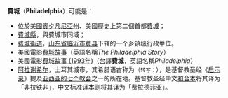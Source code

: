 '''費城'''（'''Philadelphia'''）可能是：

* 位於[[美國|美國]][[賓夕凡尼亞州|賓夕凡尼亞州]]、美國歷史上第二個首都[[費城|費城]]；
* [[費城縣|費城縣]]，與費城市同域；
* [[费城街道|费城街道]]，[[山东省|山东省]][[临沂市|临沂市]][[费县|费县]]下辖的一个乡镇级行政单位。
* 美國電影[[費城故事|費城故事]]（英語名稱''The Philadelphia Story''）
* 美國電影[[費城故事_(1993年)|費城故事 (1993年)]]（台譯'''費城'''，英語名稱''Philadelphia''）
* [[阿拉谢希尔|阿拉谢希尔]]，土耳其城市，其希腊语古称为{{lang|el|Φιλαδέλφεια}}（<small>转写：</small>{{transl|el|Philadélphia}}），是基督教圣经《[[启示录|启示录]]》提及[[亚西亚的七个教会|亚西亚的七个教会]]之一的所在地。基督教圣经中文[[和合本|和合本]]将其译为「非拉铁非」，中文标准译本则将其译为「费拉德菲亚」。

{{disambig|CAT=二字消歧义}}